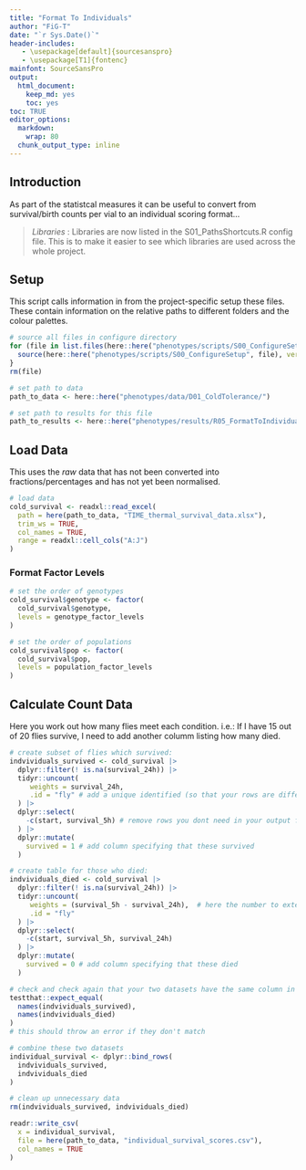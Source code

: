 ```yaml
---
title: "Format To Individuals"
author: "FiG-T"
date: "`r Sys.Date()`"
header-includes:
   - \usepackage[default]{sourcesanspro}
   - \usepackage[T1]{fontenc}
mainfont: SourceSansPro
output: 
  html_document: 
    keep_md: yes
    toc: yes
toc: TRUE
editor_options:
  markdown:
    wrap: 80
  chunk_output_type: inline
---
```

## Introduction

As part of the statistcal measures it can be useful to convert from survival/birth counts per vial to an individual scoring format...

> *Libraries* : Libraries are now listed in the S01_PathsShortcuts.R config file.  This is to make it easier to see which libraries are used across the whole project. 

## Setup

This script calls information in from the project-specific setup these files. These contain information on the relative paths to different folders and the colour palettes.

```r
# source all files in configure directory
for (file in list.files(here::here("phenotypes/scripts/S00_ConfigureSetup"))) {
  source(here::here("phenotypes/scripts/S00_ConfigureSetup", file), verbose = FALSE)
}
rm(file)

# set path to data 
path_to_data <- here::here("phenotypes/data/D01_ColdTolerance/")

# set path to results for this file
path_to_results <- here::here("phenotypes/results/R05_FormatToIndividuals/")
```

## Load Data

This uses the *raw* data that has not been converted into fractions/percentages and has not yet been normalised. 

```r
# load data 
cold_survival <- readxl::read_excel(
  path = here(path_to_data, "TIME_thermal_survival_data.xlsx"), 
  trim_ws = TRUE, 
  col_names = TRUE, 
  range = readxl::cell_cols("A:J")
)
```

### Format Factor Levels

```r
# set the order of genotypes
cold_survival$genotype <- factor(
  cold_survival$genotype, 
  levels = genotype_factor_levels
)

# set the order of populations
cold_survival$pop <- factor(
  cold_survival$pop, 
  levels = population_factor_levels
)
```

## Calculate Count Data 

Here you work out how many flies meet each condition.  i.e.: If I have 15 out of 20 flies survive, I need to add another columm listing how many died. 

```r

# create subset of flies which survived:
indvividuals_survived <- cold_survival |> 
  dplyr::filter(! is.na(survival_24h)) |>
  tidyr::uncount(
     weights = survival_24h, 
     .id = "fly" # add a unique identified (so that your rows are different)
  ) |>
  dplyr::select(
    -c(start, survival_5h) # remove rows you dont need in your output file 
  ) |>
  dplyr::mutate(
    survived = 1 # add column specifying that these survived
  )

# create table for those who died: 
indvividuals_died <- cold_survival |> 
  dplyr::filter(! is.na(survival_24h)) |>
  tidyr::uncount(
     weights = (survival_5h - survival_24h),  # here the number to extend by is those that were included, but did not make it 
     .id = "fly"
  ) |>
  dplyr::select(
    -c(start, survival_5h, survival_24h)
  ) |>
  dplyr::mutate(
    survived = 0 # add column specifying that these died
  )

# check and check again that your two datasets have the same column in the same order: 
testthat::expect_equal(
  names(indvividuals_survived), 
  names(indvividuals_died)
)
# this should throw an error if they don't match

# combine these two datasets
individual_survival <- dplyr::bind_rows(
  indvividuals_survived, 
  indvividuals_died
)

# clean up unnecessary data 
rm(indvividuals_survived, indvividuals_died)

```

```r
readr::write_csv(
  x = individual_survival, 
  file = here(path_to_data, "individual_survival_scores.csv"), 
  col_names = TRUE
)
```


